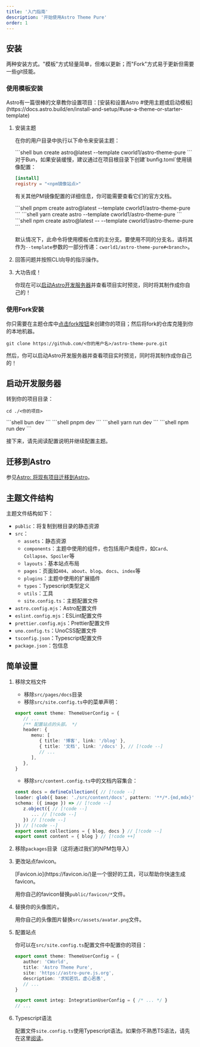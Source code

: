 ```yaml
---
title: '入门指南'
description: '开始使用Astro Theme Pure'
order: 1
---
```



## 安装

两种安装方式。"模板"方式轻量简单，但难以更新；而"Fork"方式易于更新但需要一些git技能。

### 使用模板安装

<Aside type='tip'>
Astro有一篇很棒的文章教你设置项目：[安装和设置Astro #使用主题或启动模板](https://docs.astro.build/en/install-and-setup/#use-a-theme-or-starter-template) 
</Aside>

<Steps>

1. 安装主题

   在你的用户目录中执行以下命令来安装主题：
   
   <Tabs>
   <TabItem label='bun'>
   ```shell
   bun create astro@latest --template cworld1/astro-theme-pure
   ```
   <Aside type='tip'>
   对于Bun，如果安装缓慢，建议通过在项目根目录下创建`bunfig.toml`使用镜像配置：

   ```toml title="bunfig.toml"
   [install]
   registry = "<npm镜像站点>"
   ```

   有关其他PM镜像配置的详细信息，你可能需要查看它们的官方文档。
   </Aside>
   </TabItem>
   <TabItem label='pnpm'>
   ```shell
   pnpm create astro@latest --template cworld1/astro-theme-pure
   ```
   </TabItem>
   <TabItem label='yarn'>
   ```shell
   yarn create astro --template cworld1/astro-theme-pure
   ```
   </TabItem>
   <TabItem label='npm'>
   ```shell
   npm create astro@latest -- --template cworld1/astro-theme-pure
   ```
   </TabItem>
   </Tabs>

   默认情况下，此命令将使用模板仓库的主分支。要使用不同的分支名，请将其作为`--template`参数的一部分传递：`cworld1/astro-theme-pure#<branch>`。

2. 回答问题并按照CLI向导的指示操作。

3. 大功告成！

   你现在可以[启动Astro开发服务器](https://docs.astro.build/en/install-and-setup/#start-the-astro-dev-server)并查看项目实时预览，同时将其制作成你自己的！

</Steps>

### 使用Fork安装

你只需要在主题仓库中[点击fork按钮](https://github.com/cworld1/astro-theme-pure/fork)来创建你的项目；然后将fork的仓库克隆到你的本地机器。

```shell
git clone https://github.com/<你的用户名>/astro-theme-pure.git
```

然后，你可以启动Astro开发服务器并查看项目实时预览，同时将其制作成你自己的！

## 启动开发服务器

转到你的项目目录：

```shell
cd ./<你的项目>
```

<Tabs>
<TabItem label='bun'>
```shell
bun dev
```
</TabItem>
<TabItem label='pnpm'>
```shell
pnpm dev
```
</TabItem>
<TabItem label='yarn'>
```shell
yarn run dev
```
</TabItem>
<TabItem label='npm'>
```shell
npm run dev
```
</TabItem>
</Tabs>

接下来，请先阅读配置说明并继续配置主题。

## 迁移到Astro

参见[Astro: 将现有项目迁移到Astro](https://docs.astro.build/en/guides/migrate-to-astro/)。

## 主题文件结构

主题文件结构如下：

- `public`：将复制到根目录的静态资源
- `src`：
  - `assets`：静态资源
  - `components`：主题中使用的组件，也包括用户类组件，如`Card`、`Collapse`、`Spoiler`等
  - `layouts`：基本站点布局
  - `pages`：页面如`404`、`about`、`blog`、`docs`、`index`等
  - `plugins`：主题中使用的扩展插件
  - `types`：Typescript类型定义
  - `utils`：工具
  - `site.config.ts`：主题配置文件
- `astro.config.mjs`：Astro配置文件
- `eslint.config.mjs`：ESLint配置文件
- `prettier.config.mjs`：Prettier配置文件
- `uno.config.ts`：UnoCSS配置文件
- `tsconfig.json`：Typescript配置文件
- `package.json`：包信息

## 简单设置


<Steps>

1. 移除文档文件

   - 移除`src/pages/docs`目录
   - 移除`src/site.config.ts`中的菜单声明：
   
   ```ts title="src/site.config.ts"
   export const theme: ThemeUserConfig = {
      // ...
      /** 配置站点的头部。 */
      header: {
         menu: [
            { title: '博客', link: '/blog' },
            { title: '文档', link: '/docs' }, // [!code --]
            // ...
         ],
      },
   }
   ```

   - 移除`src/content.config.ts`中的文档内容集合：

   ```ts title="src/content.config.ts"
   const docs = defineCollection({ // [!code --]
   loader: glob({ base: './src/content/docs', pattern: '**/*.{md,mdx}' }), // [!code --]
   schema: ({ image }) => // [!code --]
      z.object({ // [!code --]
         ... // [!code --]
      }) // [!code --]
   }) // [!code --]
   export const collections = { blog, docs } // [!code --]
   export const content = { blog } // [!code ++]
   ```

2. 移除`packages`目录（这将通过我们的NPM包导入）

3. 更改站点favicon。

   <Aside type='tip'>
   [Favicon.io](https://favicon.io/)是一个很好的工具，可以帮助你快速生成favicon。
   </Aside>

   用你自己的favicon替换`public/favicon/*`文件。

4. 替换你的头像图片。

   用你自己的头像图片替换`src/assets/avatar.png`文件。

5. 配置站点

   你可以在`src/site.config.ts`配置文件中配置你的项目：

   ```ts title="src/site.config.ts"
   export const theme: ThemeUserConfig = {
      author: 'CWorld',
      title: 'Astro Theme Pure',
      site: 'https://astro-pure.js.org',
      description: '求知若饥，虚心若愚',
      // ...
   }

   export const integ: IntegrationUserConfig = { /* ... */ }
   // ...
   ```

6. Typescript语法

   配置文件`site.config.ts`使用Typescript语法。如果你不熟悉TS语法，请先在这里[阅读](https://learnxinyminutes.com/docs/typescript/)。

</Steps>